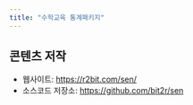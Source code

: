 ```yaml
---
title: "수학교육 통계패키지"
---
```



## 콘텐츠 저작

:::{.callout-note}

- 웹사이트: <https://r2bit.com/sen/>
- 소스코드 저장소: <https://github.com/bit2r/sen>

:::


